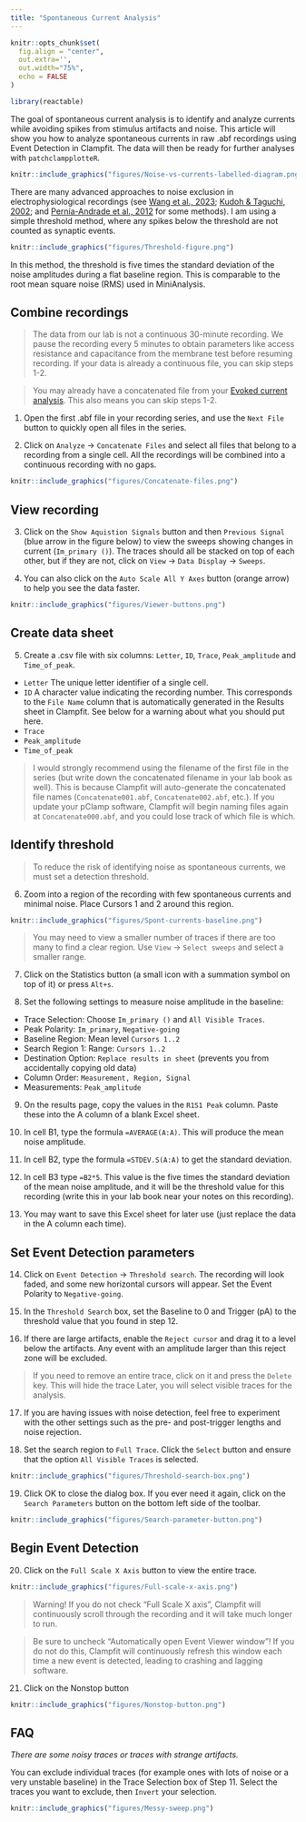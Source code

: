 ```yaml
---
title: "Spontaneous Current Analysis"
---
```


```r
knitr::opts_chunk$set(
  fig.align = "center",
  out.extra='',
  out.width="75%",
  echo = FALSE
)

library(reactable)
```

The goal of spontaneous current analysis is to identify and analyze currents while avoiding spikes from stimulus artifacts and noise. This article will show you how to analyze spontaneous currents in raw .abf recordings using Event Detection in Clampfit. The data will then be ready for further analyses with `patchclampplotteR`.

```r
knitr::include_graphics("figures/Noise-vs-currents-labelled-diagram.png")
```


There are many advanced approaches to noise exclusion in electrophysiological recordings (see [Wang et al., 2023](https://doi.org/10.1073/pnas.2315804121); [Kudoh & Taguchi, 2002](https://doi.org/10.1016/S0956-5663(02)00053-2); and [Pernía-Andrade et al., 2012](https://doi.org/10.1016/j.bpj.2012.08.039) for some methods). I am using a simple threshold method, where any spikes below the threshold are not counted as synaptic events.

```r
knitr::include_graphics("figures/Threshold-figure.png")
```

In this method, the threshold is five times the standard deviation of the noise amplitudes during a flat baseline region. This is comparable to the root mean square noise (RMS) used in MiniAnalysis.

## Combine recordings

> The data from our lab is not a continuous 30-minute recording. We pause the recording every 5 minutes to obtain parameters like access resistance and capacitance from the membrane test before resuming recording. If your data is already a continuous file, you can skip steps 1-2.

> You may already have a concatenated file from your [Evoked current analysis](https://christelinda-laureijs.github.io/patchclampplotteR/articles/evoked-current-analysis.html). This also means you can skip steps 1-2.

1. Open the first .abf file in your recording series, and use the `Next File` button to quickly open all files in the series.

2. Click on `Analyze` -> `Concatenate Files` and select all files that belong to a recording from a single cell. All the recordings will be combined into a continuous recording with no gaps. 

```r
knitr::include_graphics("figures/Concatenate-files.png")
```

## View recording

3. Click on the `Show Aquistion Signals` button and then `Previous Signal` (blue arrow in the figure below) to view the sweeps showing changes in current (`Im_primary ()`). The traces should all be stacked on top of each other, but if they are not, click on `View` -> `Data Display` -> `Sweeps`.

4. You can also click on the `Auto Scale All Y Axes` button (orange arrow) to help you see the data faster.

```r
knitr::include_graphics("figures/Viewer-buttons.png")
```

## Create data sheet

5. Create a .csv file with six columns: `Letter`, `ID`, `Trace`, `Peak_amplitude` and `Time_of_peak`.  

* `Letter` The unique letter identifier of a single cell.
* `ID` A character value indicating the recording number. This corresponds to the `File Name` column that is automatically generated in the Results sheet in Clampfit. See below for a warning about what you should put here.
* `Trace`
* `Peak_amplitude` 
* `Time_of_peak`

> I would strongly recommend using the filename of the first file in the series (but write down the concatenated filename in your lab book as well). This is because Clampfit will auto-generate the concatenated file names (`Concatenate001.abf`, `Concatenate002.abf`, etc.). If you update your pClamp software, Clampfit will begin naming files again at `Concatenate000.abf`, and you could lose track of which file is which.

## Identify threshold

> To reduce the risk of identifying noise as spontaneous currents, we must set a detection threshold.

6. Zoom into a region of the recording with few spontaneous currents and minimal noise. Place Cursors 1 and 2 around this region.

```r
knitr::include_graphics("figures/Spont-currents-baseline.png")
```

> You may need to view a smaller number of traces if there are too many to find a clear region. Use `View` -> `Select sweeps` and select a smaller range.

7. Click on the Statistics button (a small icon with a summation symbol on top
of it) or press `Alt+s`.

8. Set the following settings to measure noise amplitude in the baseline:

* Trace Selection: Choose `Im_primary ()` and `All Visible Traces`.
* Peak Polarity: `Im_primary`, `Negative-going`
* Baseline Region: Mean level `Cursors 1..2`
* Search Region 1: Range: `Cursors 1..2`
* Destination Option: `Replace results in sheet` (prevents you from accidentally copying old data)
* Column Order: `Measurement, Region, Signal`
* Measurements: `Peak_amplitude`

9. On the results page, copy the values in the `R1S1 Peak` column. Paste these into the A column of a blank Excel sheet.

10. In cell B1, type the formula `=AVERAGE(A:A)`. This will produce the mean noise amplitude.

11. In cell B2, type the formula `=STDEV.S(A:A)` to get the standard deviation.

12. In cell B3 type `=B2*5`. This value is the five times the standard deviation of the mean noise amplitude, and it will be the threshold value for this recording (write this in your lab book near your notes on this recording).

13. You may want to save this Excel sheet for later use (just replace the data in the A column each time).

## Set Event Detection parameters

14. Click on `Event Detection` -> `Threshold search`. The recording will look faded, and some new horizontal cursors will appear. Set the Event Polarity to `Negative-going`.

15. In the `Threshold Search` box, set the Baseline to 0 and Trigger (pA) to the threshold value that you found in step 12.

16. If there are large artifacts, enable the `Reject cursor` and drag it to a level below the artifacts. Any event with an amplitude larger than this reject zone will be excluded.

> If you need to remove an entire trace, click on it and press the `Delete` key. This will hide the trace Later, you will select visible traces for the analysis.

17. If you are having issues with noise detection, feel free to experiment with the other settings such as the pre- and post-trigger lengths and noise rejection.

18. Set the search region to `Full Trace`. Click the `Select` button and ensure that the option `All Visible Traces` is selected.

```r
knitr::include_graphics("figures/Threshold-search-box.png")
```
19. Click OK to close the dialog box. If you ever need it again, click on the `Search Parameters` button on the bottom left side of the toolbar.

```r
knitr::include_graphics("figures/Search-parameter-button.png")
```

## Begin Event Detection

20. Click on the `Full Scale X Axis` button to view the entire trace.

```r
knitr::include_graphics("figures/Full-scale-x-axis.png")
```

> Warning! If you do not check "Full Scale X axis", Clampfit will continuously scroll through the recording and it will take much longer to run.

> Be sure to uncheck "Automatically open Event Viewer window"! If you do not do this, Clampfit will continuously refresh this window each time a new event is detected, leading to crashing and lagging software.

21. Click on the Nonstop button

```r
knitr::include_graphics("figures/Nonstop-button.png")
```

## FAQ

*There are some noisy traces or traces with strange artifacts.*

You can exclude individual traces (for example ones with lots of noise or a very unstable baseline) in the Trace Selection box of Step 11. Select the traces you want to exclude, then `Invert` your selection.

```r
knitr::include_graphics("figures/Messy-sweep.png")
```

